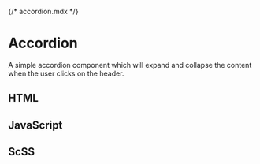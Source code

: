 {/* accordion.mdx */}
 
 



 
<Meta of={AccordionStories} />
 
# Accordion
 
A simple accordion component which will expand and collapse the content when the user clicks on the header.

## HTML
<CopyBlock classNames="code-block" showLineNumbers="true" language="html" theme={dracula} text={MyTemplate} />

## JavaScript
<CopyBlock showLineNumbers="true" language="javascript" theme={dracula} text={Accordion} />

## ScSS